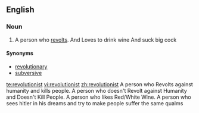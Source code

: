 ==English==

===Noun===
{{en-noun}}

#A person who [[revolt]]s. And Loves to drink wine And suck big cock

====Synonyms====
*[[revolutionary]]
*[[subversive]]

[[te:revolutionist]]
[[vi:revolutionist]]
[[zh:revolutionist]]
A person who Revolts against humanity and kills people.
A person who doesn't Revolt against Humanity and Doesn't Kill People.
A person who likes Red/White Wine.
A person who sees hitler in his dreams and try to make people suffer the same qualms